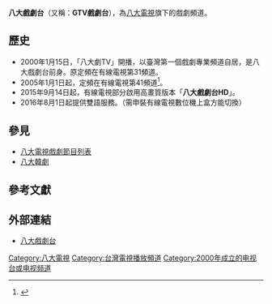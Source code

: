 {{頻道資訊
| 頻道名稱         = 八大戲劇台
| 頻道圖片檔案     = GTV Drama logo 2018.png
| 頻道圖片尺寸     = 
| 頻道圖片名稱     = 
| 所屬國家         = {{ROC-TW}}
| 總部所在         = {{TW}}[[台北市|台北市]][[內湖區|內湖區]]瑞光路455號
| 播放地區         = {{TW}}
| 開播日期         = 2000年1月15日（{{age in years and days|2000|1|15|age=no}}）
| 停播日期         = 
| 視頻格式         = [[1080i|1080i]] [[16:9|16:9]]（HD）
| 收視率           = 
| 收視率調查時間   = 
| 收視率資料來源   = 
| 頻道口號         = 
| 擁有者           = [[八大電視|八大電視]]
| 持股者           = 
| 前頻道名稱       = 八大劇TV
| 被取代名稱       = 八大戲劇台
| 集團同類頻道     = [[八大第一台|八大第一台]]、[[八大綜合台|八大綜合台]]<br />[[八大娛樂台|八大娛樂台]]、[[八大優頻道|八大優頻道]]
| 重播服務頻道     = 
| 備註             = 台灣第一家戲劇專業頻道
| 頻道官方網站     = http://www.gtv.com.tw/channel.php?channelId=41
| 有線電視供應商01 = {{TWN}}[[台灣電視台列表|全國有線電視]]
| 有線電視頻道數01 = 41頻道
| 有線電視供應商02 = {{TWN}}世新/國聲有線電視
| 有線電視頻道數02 = 105頻道（HD）
| 衛星電視供應商01 = {{flagicon|TWN}} [[數碼天空|數碼天空]]
| 衛星電視頻道數01 = 56頻道（A套餐）<br>55頻道（B、C套餐）
| 線上收看網站01   = [[YouTube|YouTube]]
| 線上收看網址01   = [https://www.youtube.com/user/gtv272841k GTV八大電視 線上直播]
|}}
'''八大戲劇台'''（又稱：'''GTV戲劇台'''），為[[八大電視|八大電視]]旗下的戲劇頻道。

==歷史==
*2000年1月15日，「八大劇TV」開播，以臺灣第一個戲劇專業頻道自居，是八大戲劇台前身。原定頻在有線電視第31頻道。
*2005年1月1日起，定頻在有線電視第41頻道<ref>{{cite news | author=溫智平 | title=元旦凌晨兩點 頻道大搬家 | url=http://ent.ltn.com.tw/news/paper/15999 | publisher=[[自由時報|自由時報]] | date=2004-12-31 | accessdate=2015-08-09 | archive-date=2015-11-17 | archive-url=https://web.archive.org/web/20151117020023/http://ent.ltn.com.tw/news/paper/15999 | dead-url=no }}</ref>。
*2015年9月14日起，有線電視部分啟用高畫質版本「'''八大戲劇台HD'''」。
*2016年8月1日起提供雙語服務。（需申裝有線電視數位機上盒方能切換）

==參見==
*[[八大電視戲劇節目列表|八大電視戲劇節目列表]]
*[[八大韓劇|八大韓劇]]

== 參考文獻 ==
{{Reflist}}

==外部連結==
*[https://www.gtv.com.tw/channel.php?channelId=41 八大戲劇台]{{Wayback|url=https://www.gtv.com.tw/channel.php?channelId=41 |date=20200418035514 }}{{zh-tw}}

{{八大電視}}
{{台灣電視頻道}}

[[Category:八大電視|Category:八大電視]]
[[Category:台灣電視播放頻道|Category:台灣電視播放頻道]]
[[Category:2000年成立的电视台或电视频道|Category:2000年成立的电视台或电视频道]]